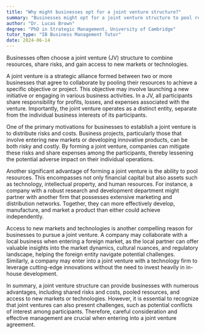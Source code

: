```yaml
---
title: "Why might businesses opt for a joint venture structure?"
summary: "Businesses might opt for a joint venture structure to pool resources, share risks, and access new markets or technologies."
author: "Dr. Lucas Brown"
degree: "PhD in Strategic Management, University of Cambridge"
tutor_type: "IB Business Management Tutor"
date: 2024-06-14
---
```


Businesses often choose a joint venture (JV) structure to combine resources, share risks, and gain access to new markets or technologies.

A joint venture is a strategic alliance formed between two or more businesses that agree to collaborate by pooling their resources to achieve a specific objective or project. This objective may involve launching a new initiative or engaging in various business activities. In a JV, all participants share responsibility for profits, losses, and expenses associated with the venture. Importantly, the joint venture operates as a distinct entity, separate from the individual business interests of its participants.

One of the primary motivations for businesses to establish a joint venture is to distribute risks and costs. Business projects, particularly those that involve entering new markets or developing innovative products, can be both risky and costly. By forming a joint venture, companies can mitigate these risks and share expenses among the participants, thereby lessening the potential adverse impact on their individual operations.

Another significant advantage of forming a joint venture is the ability to pool resources. This encompasses not only financial capital but also assets such as technology, intellectual property, and human resources. For instance, a company with a robust research and development department might partner with another firm that possesses extensive marketing and distribution networks. Together, they can more effectively develop, manufacture, and market a product than either could achieve independently.

Access to new markets and technologies is another compelling reason for businesses to pursue a joint venture. A company may collaborate with a local business when entering a foreign market, as the local partner can offer valuable insights into the market dynamics, cultural nuances, and regulatory landscape, helping the foreign entity navigate potential challenges. Similarly, a company may enter into a joint venture with a technology firm to leverage cutting-edge innovations without the need to invest heavily in in-house development.

In summary, a joint venture structure can provide businesses with numerous advantages, including shared risks and costs, pooled resources, and access to new markets or technologies. However, it is essential to recognize that joint ventures can also present challenges, such as potential conflicts of interest among participants. Therefore, careful consideration and effective management are crucial when entering into a joint venture agreement.
    